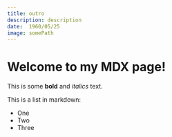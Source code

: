 ```yaml
---
title: outro
description: description
date:  1960/05/25
image: somePath
---
```



# Welcome to my MDX page!

This is some **bold** and _italics_ text.

This is a list in markdown:

- One
- Two
- Three
